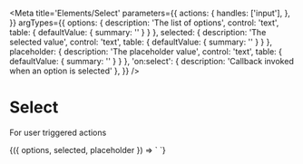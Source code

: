 
<Meta
  title='Elements/Select'
  parameters={{
    actions: {
      handles: ['input'],
    },
  }}
  argTypes={{
    options: {
      description: 'The list of options',
      control: 'text',
      table: { defaultValue: { summary: '' } }
    },
    selected: {
      description: 'The selected value',
      control: 'text',
      table: { defaultValue: { summary: '' } }
    },
    placeholder: {
      description: 'The placeholder value',
      control: 'text',
      table: { defaultValue: { summary: '' } }
    },
    'on:select': {
      description: 'Callback invoked when an option is selected'
    },
  }}
/>

# Select

For user triggered actions

<Canvas>
  <Story
    name='Select'
    args={{
      options: 'Option 1, Option 2, Option 3',
      selected: '',
      placeholder: "Some placeholder..."
    }}
  >
    {({ options, selected, placeholder }) => `
      <v-select
        options="${options}"
        selected="${selected}"
        placeholder="${placeholder}"
      />
    `}
  </Story>
</Canvas>

